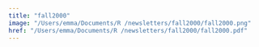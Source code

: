 ```yaml
---
title: "fall2000"
image: "/Users/emma/Documents/R /newsletters/fall2000/fall2000.png"
href: "/Users/emma/Documents/R /newsletters/fall2000/fall2000.pdf"
---
```

